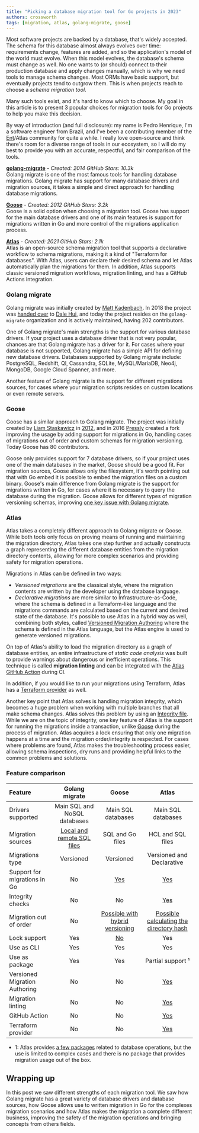 ```yaml
---
title: "Picking a database migration tool for Go projects in 2023"
authors: crossworth
tags: [migration, atlas, golang-migrate, goose]
---
```


Most software projects are backed by a database, that's widely accepted. The schema
for this database almost always evolves over time: requirements
change, features are added, and so the application's model of the world must evolve.
When this model evolves, the database's schema must change as well. No one wants
to (or should) connect to their production database and apply changes manually, which is why
we need tools to manage schema changes. Most ORMs have basic support, but eventually
projects tend to outgrow them. This is when projects reach to choose a _schema migration tool_.

Many such tools exist, and it's hard to know which to choose. My goal in this article
is to present 3 popular choices for migration tools for Go projects to help you make this decision.

By way of introduction (and full disclosure): my name is Pedro Henrique, I'm a software engineer from Brazil,
and I've been a contributing member of the [Ent](https://entgo.io)/Atlas community for quite a while. I really love open-source
and think there's room for a diverse range of tools in our ecosystem, so I will do my best to provide
you with an accurate, respectful, and fair comparison of the tools.

**[golang-migrate](https://github.com/golang-migrate/migrate)** - *Created: 2014 GitHub Stars: 10.3k*<br />
Golang migrate is one of the most famous tools for handling database migrations.
Golang migrate has support for many database drivers and migration sources, it takes a simple
and direct approach for handling database migrations.

**[Goose](https://github.com/pressly/goose)** - *Created: 2012 GitHub Stars: 3.2k*<br />
Goose is a solid option when choosing a migration tool. Goose has support for the main
database drivers and one of its main features is support for migrations
written in Go and more control of the migrations application process.

**[Atlas](https://github.com/ariga/atlas)** - *Created: 2021 GitHub Stars: 2.1k*<br />
Atlas is an open-source schema migration tool that supports a declarative workflow to schema
migrations, making it a kind of "Terraform for databases". With Atlas, users can declare their desired schema
and let Atlas automatically plan the migrations for them. In addition, Atlas supports classic versioned migration
workflows, migration linting, and has a GitHub Actions integration.


### Golang migrate
Golang migrate was initially created by [Matt Kadenbach](https://github.com/mattes). In 2018 the project was [handed
over](https://github.com/mattes/migrate/issues/311) to [Dale Hui](https://github.com/dhui), and today the project resides
on the `golang-migrate` organization and is actively maintained, having 202 contributors.

One of Golang migrate's main strengths is the support for various database drivers. If
your project uses a database driver that is not very popular, chances are that Golang
migrate has a driver for it. For cases where your database is not supported, Golang migrate has
a simple API for defining new database drivers. Databases supported by Golang migrate
include: PostgreSQL, Redshift, Ql, Cassandra, SQLite, MySQL/MariaDB, Neo4j, MongoDB,
Google Cloud Spanner, and more.

Another feature of Golang migrate is the support for different migrations sources, for cases where your
migration scripts resides on custom locations or even remote servers.


### Goose
Goose has a similar approach to Golang migrate. The project was initially created by [Liam
Staskawicz](https://bitbucket.org/liamstask/) in [2012](https://bitbucket.org/liamstask/goose/src/3e2b32284c219f120a588f1fe4798be671c94dfb/),
and in 2016 [Pressly](https://github.com/pressly) created a fork improving the usage by adding support for
migrations in Go, handling cases of migrations out of order and custom schemas for migration
versioning. Today Goose has 80 contributors.

Goose only provides support for 7 database drivers, so if your project uses one of the main
databases in the market, Goose should be a good fit. For migration sources, Goose allows only
the filesystem, it's worth pointing out that with Go embed it is possible to embed the migration
files on a custom binary. Goose's main difference from Golang migrate is the support for
migrations written in Go, for cases where it is necessary to query the database during the
migration. Goose allows for different types of migration versioning schemas, improving
[one key issue with Golang migrate](https://github.com/golang-migrate/migrate/issues/510).


### Atlas
Atlas takes a completely different approach to Golang migrate or Goose. While both
tools only focus on proving means of running and maintaining the migration directory, Atlas
takes one step further and actually constructs a graph representing the different database
entities from the migration directory contents, allowing for more complex
scenarios and providing safety for migration operations.

Migrations in Atlas can be defined in two ways:
* *Versioned migrations* are the classical style, where the migration contents are written by the developer
using the database language.
* *Declarative migrations* are more similar to Infrastructure-as-Code,
where the schema is defined in a Terraform-like language and the migrations commands are
calculated based on the current and desired state of the database. It's possible to use Atlas in
a hybrid way as well, combining both styles, called [Versioned Migration Authoring](https://atlasgo.io/versioned/diff)
where the schema is defined in the Atlas language, but the Atlas engine is used to generate versioned migrations.

On top of Atlas's ability to load the migration directory as a graph of database entities,
an entire infrastructure of _static code analysis_ was built to provide warnings
about dangerous or inefficient operations. This technique is called **migration linting** and can be
integrated with the [Atlas GitHub Action](https://atlasgo.io/integrations/github-actions) during CI.

In addition, if you would like to run your migrations using Terraform, Atlas has a [Terraform provider](https://atlasgo.io/integrations/terraform-provider)
as well.

Another key point that Atlas solves is handling migration integrity, which becomes a huge problem when working with
multiple branches that all make schema changes. Atlas solves this problem by using an [Integrity
file](https://atlasgo.io/concepts/migration-directory-integrity). While we are on the topic of integrity,
one key feature of Atlas is the support for running the migrations inside a transaction, unlike [Goose](https://github.com/pressly/goose/issues/335)
during the process of migration. Atlas acquires a lock ensuring that only one migration happens at a time
and the migration order/integrity is respected. For cases where problems are found, Atlas makes
the troubleshooting process easier, allowing schema inspections, dry runs and providing helpful links to
the common problems and solutions.

### Feature comparison

| Feature | Golang migrate | Goose | Atlas |
| :--- | :----: | :----: | :----: |
| Drivers supported | Main SQL and NoSQL databases | Main SQL databases | Main SQL databases |
| Migration sources | [Local and remote SQL files](https://github.com/golang-migrate/migrate#migration-sources) | SQL and Go files | HCL and SQL files |
| Migrations type | Versioned | Versioned | Versioned and Declarative |
| Support for migrations in Go | No | [Yes](https://github.com/pressly/goose#go-migrations) | [Yes](https://entgo.io/docs/data-migrations/) |
| Integrity checks | No | No | [Yes](https://atlasgo.io/concepts/migration-directory-integrity) |
| Migration out of order | No | [Possible with hybrid versioning](https://github.com/pressly/goose#hybrid-versioning) | [Possible calculating the directory hash](https://atlasgo.io/versioned/new#recalculating-the-directory-hash) |
| Lock support | Yes | [No](https://github.com/pressly/goose/issues/335) | Yes |
| Use as CLI | Yes | Yes | Yes |
| Use as package | Yes | Yes | Partial support ¹ |
| Versioned Migration Authoring | No | No | [Yes](https://atlasgo.io/versioned/diff) |
| Migration linting | No | No | [Yes](https://atlasgo.io/versioned/lint) |
| GitHub Action | No | No | [Yes](https://atlasgo.io/integrations/github-actions) |
| Terraform provider | No | No | [Yes](https://atlasgo.io/integrations/terraform-provider) |

- 1: Atlas provides [a few packages](https://pkg.go.dev/ariga.io/atlas#section-directories) related to database operations, but the use is limited to complex cases
and there is no package that provides migration usage out of the box.


## Wrapping up

In this post we saw different strengths of each migration tool. We saw how Golang
migrate has a great variety of database drivers and database sources, how Goose allows use
to written migration in Go for the complexes migration scenarios and how Atlas makes the
migration a complete different business, improving the safety of the migration operations and
bringing concepts from others fields.
